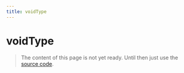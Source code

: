 ```yaml
---
title: voidType
---
```


# voidType

> The content of this page is not yet ready. Until then just use the [source code](https://github.com/fabian-hiller/valibot/blob/main/library/src/schemas/voidType/voidType.ts).
